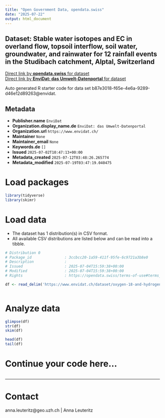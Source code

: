 ```yaml
---
title: "Open Government Data, opendata.swiss"
date: "2025-07-22"
output: html_document
---
```


## Dataset: Stable water isotopes and EC in overland flow, topsoil interflow, soil water, groundwater, and rainwater for 12 rainfall events in the Studibach catchment, Alptal, Switzerland



[Direct link by **opendata.swiss** for dataset](https://opendata.swiss/de/dataset/stable-water-isotopes-and-ec-in-overland-flow-topsoil-interflow-soil-water-groundwater-and-rain)<br>
[Direct link by **EnviDat: das Umwelt-Datenportal** for dataset](https://www.envidat.ch/#/metadata/oxygen-18-and-hydrogen-2-composition)

Auto generated R starter code for data set b87e3018-f65e-4e6a-9289-d46e12d89263@envidat.

## Metadata

- **Publisher.name** `EnviDat`
- **Organization.display_name.de** `EnviDat: das Umwelt-Datenportal`
- **Organization.url** `https://www.envidat.ch/`
- **Maintainer** `None`
- **Maintainer_email** `None`
- **Keywords.de** `[]`
- **Issued** `2025-07-02T10:47:13+00:00`
- **Metadata_created** `2025-07-12T03:48:26.265774`
- **Metadata_modified** `2025-07-19T03:47:19.040475`


# Load packages

```r

library(tidyverse)
library(skimr)

```

# Load data

-   The dataset has 1 distribution(s) in CSV format.
-   All available CSV distributions are listed below and can be read into a tibble.

```r

# Distribution 0
# Package_id               : 3ccbcc20-1a59-411f-95fe-6c9721a3b8e0
# Description              : 
# Issued                   : 2025-07-04T15:59:38+00:00
# Modified                 : 2025-07-04T15:59:38+00:00
# Rights                   : https://opendata.swiss/terms-of-use#terms_by

df <- read_delim('https://www.envidat.ch/dataset/oxygen-18-and-hydrogen-2-composition/resource/a5f4db60-6187-4a46-b65a-3036261bcc98')



```

# Analyze data

```r

glimpse(df)
str(df)
skim(df)

head(df)
tail(df)

```

# Continue your code here...

```r

```

------------------------------------------------------------------------

# Contact

anna.leuteritz@geo.uzh.ch | Anna Leuteritz
